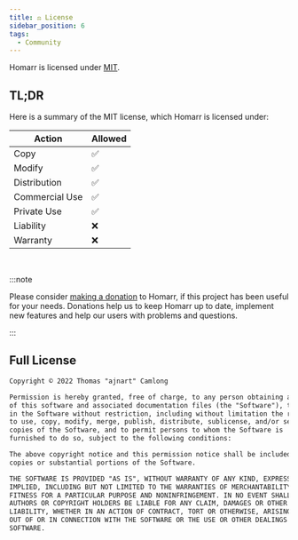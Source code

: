 ```yaml
---
title: ⚖️ License
sidebar_position: 6
tags:
  - Community
---
```



Homarr is licensed under [MIT](https://en.wikipedia.org/wiki/MIT_License).

## TL;DR

Here is a summary of the MIT license, which Homarr is licensed under:

| Action         | Allowed |
|----------------|---------|
| Copy           | ✅       |
| Modify         | ✅       |
| Distribution   | ✅       |
| Commercial Use | ✅       |
| Private Use    | ✅       |
| Liability      | ❌       |
| Warranty       | ❌       |

<br/>

:::note

Please consider [making a donation](/docs/community/donate) to Homarr, if this project has been useful for your needs. Donations help us to keep Homarr up to date, implement new features and help our users with problems and questions.

:::



## Full License

```txt
Copyright © 2022 Thomas "ajnart" Camlong

Permission is hereby granted, free of charge, to any person obtaining a copy
of this software and associated documentation files (the "Software"), to deal
in the Software without restriction, including without limitation the rights
to use, copy, modify, merge, publish, distribute, sublicense, and/or sell
copies of the Software, and to permit persons to whom the Software is
furnished to do so, subject to the following conditions:

The above copyright notice and this permission notice shall be included in all
copies or substantial portions of the Software.

THE SOFTWARE IS PROVIDED "AS IS", WITHOUT WARRANTY OF ANY KIND, EXPRESS OR
IMPLIED, INCLUDING BUT NOT LIMITED TO THE WARRANTIES OF MERCHANTABILITY,
FITNESS FOR A PARTICULAR PURPOSE AND NONINFRINGEMENT. IN NO EVENT SHALL THE
AUTHORS OR COPYRIGHT HOLDERS BE LIABLE FOR ANY CLAIM, DAMAGES OR OTHER
LIABILITY, WHETHER IN AN ACTION OF CONTRACT, TORT OR OTHERWISE, ARISING FROM,
OUT OF OR IN CONNECTION WITH THE SOFTWARE OR THE USE OR OTHER DEALINGS IN THE
SOFTWARE.
```
